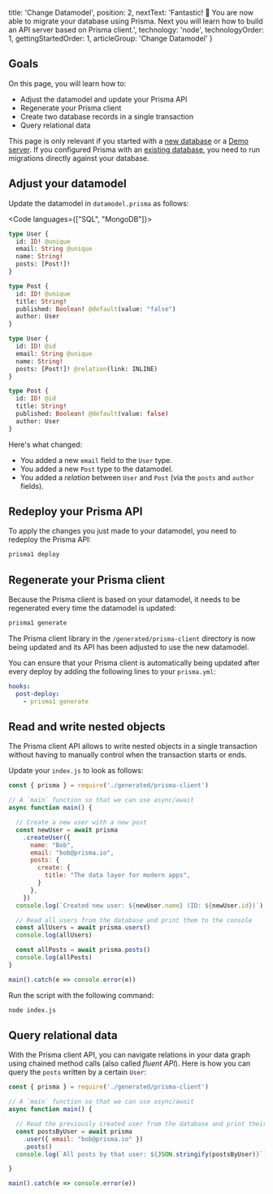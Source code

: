 
  title: 'Change Datamodel',
  position: 2,
  nextText: 'Fantastic! 🎉 You are now able to migrate your database using Prisma. Next you will learn how to build an API server based on Prisma client.',
  technology: 'node',
  technologyOrder: 1,
  gettingStartedOrder: 1,
  articleGroup: 'Change Datamodel'
}

## Goals

On this page, you will learn how to:

- Adjust the datamodel and update your Prisma API
- Regenerate your Prisma client
- Create two database records in a single transaction
- Query relational data

<Warning>

This page is only relevant if you started with a [new database](j002) or a [Demo server](j001). If you configured Prisma with an [existing database](j003), you need to run migrations directly against your database.

</Warning>

## Adjust your datamodel

Update the datamodel in `datamodel.prisma` as follows:

<Code languages={["SQL", "MongoDB"]}>

```graphql copy
type User {
  id: ID! @unique
  email: String @unique
  name: String!
  posts: [Post!]!
}

type Post {
  id: ID! @unique
  title: String!
  published: Boolean! @default(value: "false")
  author: User
}
```

```graphql copy
type User {
  id: ID! @id
  email: String @unique
  name: String!
  posts: [Post!]! @relation(link: INLINE)
}

type Post {
  id: ID! @id
  title: String!
  published: Boolean! @default(value: false)
  author: User
}
```

</Code>

Here's what changed:

- You added a new `email` field to the `User` type.
- You added a new `Post` type to the datamodel.
- You added a _relation_ between `User` and `Post` (via the `posts` and `author` fields).

## Redeploy your Prisma API

To apply the changes you just made to your datamodel, you need to redeploy the Prisma API:

```bash copy
prisma1 deploy
```

## Regenerate your Prisma client

Because the Prisma client is based on your datamodel, it needs to be regenerated every time the datamodel is updated:

```bash copy
prisma1 generate
```

The Prisma client library in the `/generated/prisma-client` directory is now being updated and its API has been adjusted to use the new datamodel.

<Info>

You can ensure that your Prisma client is automatically being updated after every deploy by adding the following lines to your `prisma.yml`:

```yml copy
hooks:
  post-deploy:
    - prisma1 generate
```

</Info>

## Read and write nested objects

The Prisma client API allows to write nested objects in a single transaction without having to manually control when the transaction starts or ends.

Update your `index.js` to look as follows:

```js copy
const { prisma } = require('./generated/prisma-client')

// A `main` function so that we can use async/await
async function main() {

  // Create a new user with a new post
  const newUser = await prisma
    .createUser({
      name: "Bob",
      email: "bob@prisma.io",
      posts: {
        create: {
          title: "The data layer for modern apps",
        }
      },
    })
  console.log(`Created new user: ${newUser.name} (ID: ${newUser.id})`)

  // Read all users from the database and print them to the console
  const allUsers = await prisma.users()
  console.log(allUsers)

  const allPosts = await prisma.posts()
  console.log(allPosts)
}

main().catch(e => console.error(e))
```

Run the script with the following command:

```bash copy
node index.js
```

## Query relational data

With the Prisma client API, you can navigate relations in your data graph using chained method calls (also called _fluent API_). Here is how you can query the `posts` written by a certain `User`:

```js copy
const { prisma } = require('./generated/prisma-client')

// A `main` function so that we can use async/await
async function main() {

  // Read the previously created user from the database and print their posts to the console
  const postsByUser = await prisma
    .user({ email: "bob@prisma.io" })
    .posts()
  console.log(`All posts by that user: ${JSON.stringify(postsByUser)}`)

}

main().catch(e => console.error(e))
```
